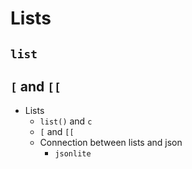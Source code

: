 # Lists

## `list`
## `[` and `[[`

* Lists
  * `list()` and `c`
  * `[` and `[[`
  * Connection between lists and json
    * `jsonlite`
